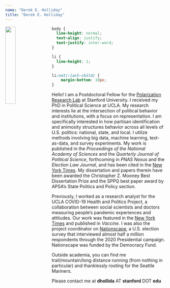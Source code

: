 ```yaml
---
name: "Derek E. Holliday"
title: "Derek E. Holliday"
---
```


<style>
  .title{
    display: none;
  }
</style>

<link rel="stylesheet" href="styles.css" type="text/css">

<img src="images/DSC_4866.jpeg" style="width:25%; margin-right: 20px" align="left">

```css
body {
  line-height: normal;
  text-align: justify;
  text-justify: inter-word;
}

li {
  line-height: 1;
}

li:not(:last-child) {
    margin-bottom: 10px;
}


```

Hello! I am a Postdoctoral Fellow for the <a href="https://polarizationresearchlab.org/" target="_blank">Polarization Research Lab</a> at Stanford University. I received my PhD in Political Science at UCLA. My research interests lie at the intersection of political behavior and institutions, with a focus on representation. I am specifically interested in how partisan identification and animosity structures behavior across all levels of U.S. politics: national, state, and local. I utilize methods involving big data, machine learning, text-as-data, and survey experiments. My work is published in the *Proceedings of the National Academy of Sciences* and the *Quarterly Journal of Political Science*, forthcoming in *PNAS Nexus* and the *Election Law Journal*, and has been cited in the <a href="https://www.nytimes.com/2023/09/24/us/politics/trump-prosecutions-threats-violence.html" target="_blank">New York Times</a>. My dissertation and papers therein have been awarded the Christopher Z. Mooney Best Dissertation Prize and the SPPQ best paper award by APSA's State Politics and Policy section.

Previously, I worked as a research analyst for the UCLA COVID-19 Health and Politics Project, a collaboration between social scientists and doctors measuring people's pandemic experiences and attitudes. Our work was featured in the <a href="https://www.nytimes.com/2021/05/04/upshot/vaccine-incentive-experiment.html" target="_blank">New York Times</a> and published in *Vaccine*. I was also the project coordinator on <a href="https://www.voterstudygroup.org/nationscape" target="_blank">Nationscape</a>, a U.S. election survey that interviewed almost half a million respondents through the 2020 Presidential campaign. Nationscape was funded by the Democracy Fund. 

Outside academia, you can find me trail/mountain/long distance running (from nothing in particular) and thanklessly rooting for the Seattle Mariners.

Please contact me at **dhollida** AT **stanford** DOT **edu**